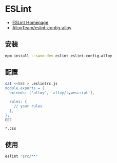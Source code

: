 # ESLint

- [ESLint Homepage](https://eslint.org/)
- [AlloyTeam/eslint-config-alloy](https://github.com/AlloyTeam/eslint-config-alloy)

## 安装

```bash npm2yarn
npm install --save-dev eslint eslint-config-alloy
```

## 配置

```bash title=".eslintrc.js"
cat <<EEE > .eslintrc.js
module.exports = {
  extends: ['alloy', 'alloy/typescript'],

  rules: {
    // your rules
  },
};
EEE
```

```ignore title=".eslintignore"
*.css
```

## 使用

```bash
eslint "src/**"
```
